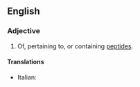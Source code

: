 ==English==

===Adjective===
{{en-adj}}

# Of, pertaining to, or containing [[peptide]]s.

====Translations====
{{top}}
* Italian: {{t-|it|peptidico}}
{{mid}}

{{bottom}}